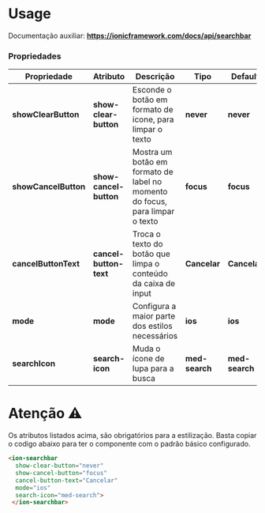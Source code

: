 
<Meta title="Components/Global/SearchBar/Usage" />

# Usage

Documentação auxiliar: **https://ionicframework.com/docs/api/searchbar**

### Propriedades

| Propriedade              | Atributo                           | Descrição                                                                    |  Tipo          | Default        |
| ------------------------ | ---------------------------------- | ---------------------------------------------------------------------------- | -------------- | -------------- |
| **showClearButton**      | **show-clear-button**              | Esconde o botão em formato de icone, para limpar o texto                     | **never**      | **never**      |
| **showCancelButton**     | **show-cancel-button**             | Mostra um botão em formato de label no momento do focus, para limpar o texto | **focus**      | **focus**      |
| **cancelButtonText**     | **cancel-button-text**             | Troca o texto do botão que limpa o conteúdo da caixa de input                | **Cancelar**   | **Cancelar**   |
| **mode**                 | **mode**                           | Configura a maior parte dos estilos necessários                              | **ios**        | **ios**        |
| **searchIcon**           | **search-icon**                    | Muda o ícone de lupa para a busca                                            | **med-search** | **med-search** |


# Atenção ⚠️
Os atributos listados acima, são obrigatórios para a estilização. Basta copiar o codigo abaixo para ter o componente com o padrão básico configurado.

```html
<ion-searchbar
  show-clear-button="never"
  show-cancel-button="focus"
  cancel-button-text="Cancelar"
  mode="ios"
  search-icon="med-search">
 </ion-searchbar>
```
